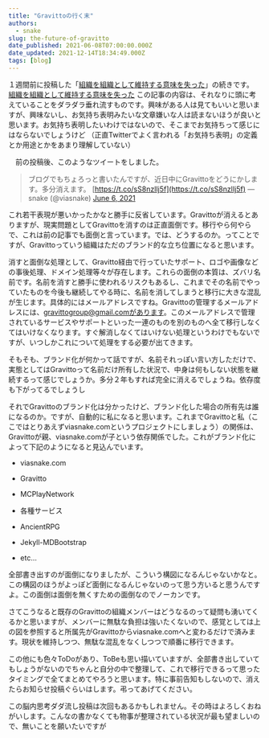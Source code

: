```yaml
---
title: "Gravittoの行く末"
authors:
  - snake
slug: the-future-of-gravitto
date_published: 2021-06-08T07:00:00.000Z
date_updated: 2021-12-14T18:34:49.000Z
tags: [blog]
---
```


１週間前に投稿した「[組織を組織として維持する意味を失った](/lost-meaning-of-keeping-an-organization-as-an-organization/)」の続きです。
[組織を組織として維持する意味を失った](/lost-meaning-of-keeping-an-organization-as-an-organization/)
この記事の内容は、それなりに頭に考えていることをダラダラ垂れ流すものです。興味がある人は見てもいいと思いますが、興味ないし、お気持ち表明みたいな文章嫌いな人は読まないほうが良いと思います。お気持ち表明したいわけではないので、そこまでお気持ちって感じにはならないでしょうけど
（正直Twitterでよく言われる「お気持ち表明」の定義とか用途とかをあまり理解していない）

　前の投稿後、このようなツイートをしました。

> ブログでもちょろっと書いたんですが、近日中にGravittoをどうにかします。多分消えます。 [https://t.co/sS8nzlIj5f](https://t.co/sS8nzlIj5f)
> &mdash; snake (@viasnake) [June 6, 2021](https://twitter.com/viasnake/status/1401509246022213634?ref_src=twsrc%5Etfw)

これ若干表現が悪いかったかなと勝手に反省しています。Gravittoが消えるとありますが、現実問題としてGravittoを消すのは正直面倒です。移行やら何やらで、これは前の記事でも面倒と言っています。では、どうするのか。ってことですが、Gravittoっていう組織はただのブランド的な立ち位置になると思います。

消すと面倒な処理として、Gravitto経由で行っていたサポート、ロゴや画像などの事後処理、ドメイン処理等々が存在します。これらの面倒の本質は、ズバリ名前です。名前を消すと勝手に使われるリスクもあるし、これまでその名前でやっていたものを今後も継続してやる時に、名前を消してしまうと移行に大きな混乱が生じます。具体的にはメールアドレスですね。Gravittoの管理するメールアドレスには、gravittogroup@gmail.comがあります。このメールアドレスで管理されているサービスやサポートといった一連のものを別のものへ全て移行しなくてはいけなくなります。すぐ解消しなくてはいけない処理というわけでもないですが、いつしかこれについて処理をする必要が出てきます。

そもそも、ブランド化が何かって話ですが、名前それっぽい言い方しただけで、実態としてはGravittoって名前だけ所有した状況で、中身は何もしない状態を継続するって感じでしょうか。多分２年もすれば完全に消えるでしょうね。依存度も下がってるでしょうし

それでGravittoのブランド化は分かったけど、ブランド化した場合の所有先は誰になるのか。ですが、自動的に私になると思います。これまでGravittoと私（ここではとりあえずviasnake.comというプロジェクトにしましょう）の関係は、Gravittoが親、viasnake.comが子という依存関係でした。これがブランド化によって下記のようになると見込んでいます。

- viasnake.com

- Gravitto
- MCPlayNetwork

- 各種サービス
- AncientRPG

- Jekyll-MDBootstrap
- etc...

全部書き出すのが面倒になりましたが、こういう構図になるんじゃないかなと。この構図のほうがよっぽど面倒になるんじゃないのって思う方いると思うんですよ。この面倒は面倒を無くすための面倒なのでノーカンです。

さてこうなると既存のGravittoの組織メンバーはどうなるのって疑問も湧いてくるかと思いますが、メンバーに無駄な負担は強いたくないので、感覚としては上の図を参照すると所属先がGravittoからviasnake.comへと変わるだけで済みます。現状を維持しつつ、無駄な混乱をなくしつつで順番に移行できます。

この他にも色々ToDoがあり、ToBeも思い描いていますが、全部書き出していてもしょうがないのでちゃんと自分の中で整理して、これで移行できるって思ったタイミングで全てまとめてやろうと思います。特に事前告知もしないので、消えたらお知らせ投稿ぐらいはします。弔ってあげてください。

この脳内思考ダダ流し投稿は次回もあるかもしれません。その時はよろしくおねがいします。こんなの書かなくても物事が整理されている状況が最も望ましいので、無いことを願いたいですが

